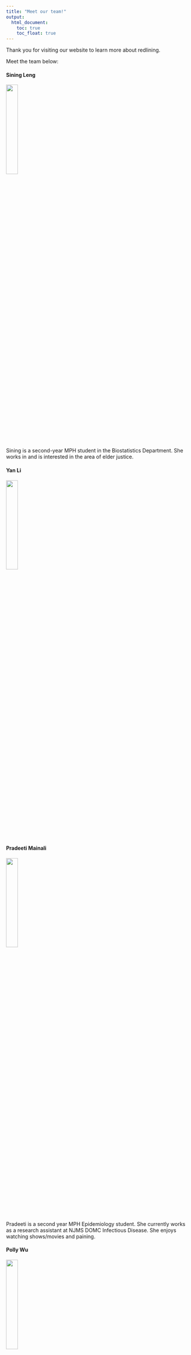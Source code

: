 ```yaml
---
title: "Meet our team!"
output: 
  html_document:
    toc: true
    toc_float: true
---
```


Thank you for visiting our website to learn more about redlining. 

Meet the team below:

#### Sining Leng

<img src = "images/authors/Sining.jpg" style = "width:25%">

Sining is a second-year MPH student in the Biostatistics Department. She works in and is interested in the area of elder justice.

#### Yan Li 

<img src = "images/authors/YanL_Pic.png" style = "width:25%">

#### Pradeeti Mainali

<img src = "images/authors/pradeeti.jpg" style = "width:25%">

Pradeeti is a second year MPH Epidemiology student. She currently works as a research assistant at NJMS DOMC Infectious Disease. She enjoys watching shows/movies and paining.

#### Polly Wu

<img src = "images/authors/headshot_pw.jpg" style = "width:25%">

Polly is a second year MPH student in the Epidemiology Department. She works as a fellow for the CEESP program and a research assistant for the School of Nursing at Columbia University. She loves crochet and cooking outside of her professional life. 

#### Shizhe Zhang

